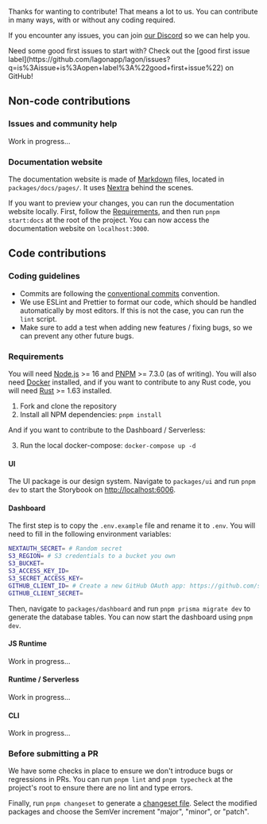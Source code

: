 
Thanks for wanting to contribute! That means a lot to us. You can contribute in many ways, with or without any coding required.

If you encounter any issues, you can join [our Discord](https://discord.lagon.app/) so we can help you.

<Callout type="info">
  Need some good first issues to start with? Check out the [good first issue
  label](https://github.com/lagonapp/lagon/issues?q=is%3Aissue+is%3Aopen+label%3A%22good+first+issue%22) on GitHub!
</Callout>

## Non-code contributions

### Issues and community help

Work in progress...

### Documentation website

The documentation website is made of [Markdown](https://en.wikipedia.org/wiki/Markdown) files, located in `packages/docs/pages/`. It uses [Nextra](https://nextra.vercel.app/) behind the scenes.

If you want to preview your changes, you can run the documentation website locally. First, follow the [Requirements](#requirements), and then run `pnpm start:docs` at the root of the project. You can now access the documentation website on `localhost:3000`.

## Code contributions

### Coding guidelines

- Commits are following the [conventional commits](https://www.conventionalcommits.org/en/v1.0.0/) convention.
- We use ESLint and Prettier to format our code, which should be handled automatically by most editors. If this is not the case, you can run the `lint` script.
- Make sure to add a test when adding new features / fixing bugs, so we can prevent any other future bugs.

### Requirements

You will need [Node.js](https://nodejs.org/en/) >= 16 and [PNPM](https://pnpm.io/) >= 7.3.0 (as of writing). You will also need [Docker](https://www.docker.com/) installed, and if you want to contribute to any Rust code, you will need [Rust](https://www.rust-lang.org/) >= 1.63 installed.

1. Fork and clone the repository
2. Install all NPM dependencies: `pnpm install`

And if you want to contribute to the Dashboard / Serverless:

3. Run the local docker-compose: `docker-compose up -d`

#### UI

The UI package is our design system. Navigate to `packages/ui` and run `pnpm dev` to start the Storybook on [http://localhost:6006](http://localhost:6006).

#### Dashboard

The first step is to copy the `.env.example` file and rename it to `.env`. You will need to fill in the following environment variables:

```bash
NEXTAUTH_SECRET= # Random secret
S3_REGION= # S3 credentials to a bucket you own
S3_BUCKET=
S3_ACCESS_KEY_ID=
S3_SECRET_ACCESS_KEY=
GITHUB_CLIENT_ID= # Create a new GitHub OAuth app: https://github.com/settings/developers
GITHUB_CLIENT_SECRET=
```

Then, navigate to `packages/dashboard` and run `pnpm prisma migrate dev` to generate the database tables. You can now start the dashboard using `pnpm dev`.

#### JS Runtime

Work in progress...

#### Runtime / Serverless

Work in progress...

#### CLI

Work in progress...

### Before submitting a PR

We have some checks in place to ensure we don't introduce bugs or regressions in PRs. You can run `pnpm lint` and `pnpm typecheck` at the project's root to ensure there are no lint and type errors.

Finally, run `pnpm changeset` to generate a [changeset file](https://github.com/changesets/changesets#how-do-we-do-that). Select the modified packages and choose the SemVer increment "major", "minor", or "patch".
